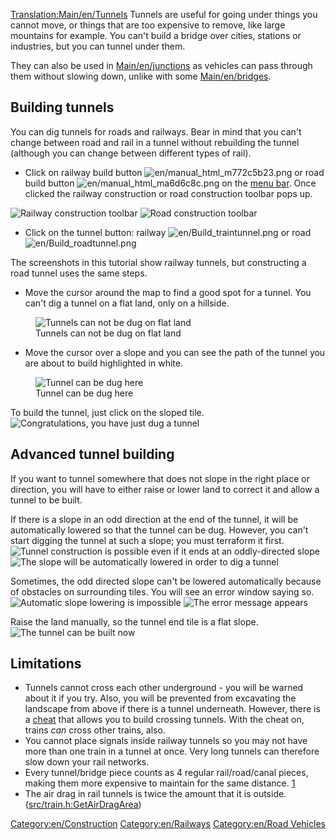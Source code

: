 [[Translation:Main/en/Tunnels]]{{en/-}}{{en/Tutorial}}
Tunnels are useful for going under things you cannot move, or things that are too expensive to remove, like large mountains for example. You can't build a bridge over cities, stations or industries, but you can tunnel under them.

They can also be used in [[Main/en/junction]]s  as vehicles can pass through them without slowing down, unlike with some [[Main/en/bridges]].

==Building tunnels==
You can dig tunnels for roads and railways.  Bear in mind that you can't change between road and rail in a tunnel without rebuilding the tunnel (although you can change between different types of rail).
*Click on railway build button [[File:en/manual html m772c5b23.png]] or road build button [[File:en/manual html ma6d6c8c.png]] on the [[Main/en/Game interface#The Menu bar|menu bar]]. Once clicked the railway construction or road construction  toolbar pops up.
[[File:en/Railroad Construction.png|none|frame|Railway construction toolbar]]
[[File:en/Road constructionnew.png|none|frame|Road construction toolbar]]

*Click on the tunnel button: railway [[File:en/Build traintunnel.png]] or road [[File:en/Build roadtunnel.png]]

The screenshots in this tutorial show railway tunnels, but constructing a road tunnel uses the same steps.

*Move the cursor around the map to find a good spot for a tunnel. You can't dig a tunnel on a flat land, only on a hillside.
[[File:en/Tunnel try.png|none|frame|Tunnels can not be dug on flat land]]

*Move the cursor over a slope and you can see the path of the tunnel you are about to build highlighted in white.
[[File:en/Tunnel prepare first.png|none|frame|Tunnel can be dug here]]

To build the tunnel, just click on the sloped tile.
[[File:en/Tunnel built first.png|none|frame|Congratulations, you have just dug a tunnel]]

==Advanced tunnel building==
If you want to tunnel somewhere that does not slope in the right place or direction, you will have to either raise or lower land to correct it and allow a tunnel to be built.

If there is a slope in an odd direction at the end of the tunnel, it will be automatically lowered so that the tunnel can be dug. However, you can't start digging the tunnel at such a slope; you must terraform it first.
[[File:en/Tunnel prepare second.png|none|frame|Tunnel construction is possible even if it ends at an oddly-directed slope]]
[[File:en/Tunnel built second.png|none|frame|The slope will be automatically lowered in order to dig a tunnel]]

Sometimes, the odd directed slope can't be lowered automatically because of obstacles on surrounding tiles. You will see an error window saying so. 
[[File:en/Tunnel terraform third.png|none|frame|Automatic slope lowering is impossible]]
[[File:en/Tunnel error third.png|none|frame|The error message appears]]

Raise the land manually, so the tunnel end tile is a flat slope.
[[File:en/Tunnel prepare third.png|none|frame|The tunnel can be built now]]

==Limitations==
* Tunnels cannot cross each other underground - you will be warned about it if you try.  Also, you will be prevented from excavating the landscape from above if there is a tunnel underneath. However, there is a [[Main/en/Crossing tunnels|cheat]] that allows you to build crossing tunnels. With the cheat on, trains ''can'' cross other trains, also.
* You cannot place signals inside railway tunnels so you may not have more than one train in a tunnel at once.  Very long tunnels can therefore slow down your rail networks.
* Every tunnel/bridge piece counts as 4 regular rail/road/canal pieces, making them more expensive to maintain for the same distance. [https://github.com/OpenTTD/OpenTTD/blob/9e19a5f93e3d79ac30bec14b6e0ba673b7073863/src/economy_type.h#L213]
* The air drag in rail tunnels is twice the amount that it is outside. ([https://github.com/OpenTTD/OpenTTD/blob/9e19a5f93e3d79ac30bec14b6e0ba673b7073863/src/train.h#L248 src/train.h:GetAirDragArea])

[[Category:en/Construction]]
[[Category:en/Railways]]
[[Category:en/Road Vehicles]]